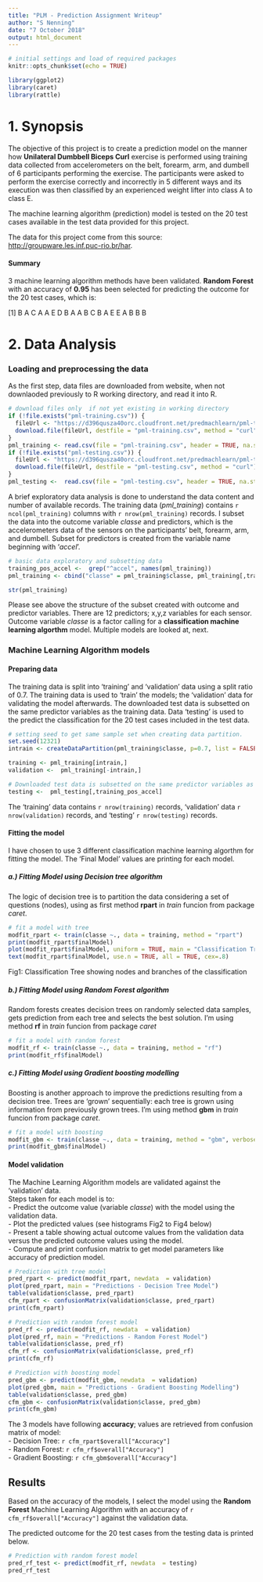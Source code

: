 ```yaml
---
title: "PLM - Prediction Assignment Writeup"
author: "S Nenning"
date: "7 October 2018"
output: html_document
---
```


```r
# initial settings and load of required packages
knitr::opts_chunk$set(echo = TRUE)

library(ggplot2)
library(caret)
library(rattle)
```

# 1. Synopsis

The objective of this project is to create a prediction model on the manner how **Unilateral Dumbbell Biceps Curl** exercise is performed using training data collected from accelerometers on the belt, forearm, arm, and dumbell of 6 participants performing the exercise. The participants were asked to perform the exercise correctly and incorrectly in 5 different ways and its execution was then classified by an experienced weight lifter into class A to class E.

The machine learning algorithm (prediction) model is tested on the 20 test cases available in the test data provided for this project.

The data for this project come from this source: <http://groupware.les.inf.puc-rio.br/har>. 

#### Summary  
3 machine learning algorithm methods have been validated. **Random Forest** with an accuracy of **0.95** has been selected for predicting the outcome for the 20 test cases, which is:  
  
[1] B A C A A E D B A A B C B A E E A B B B
  
  
# 2. Data Analysis

### Loading and preprocessing the data
As the first step, data files are downloaded from website, when not downlaoded previously to R working directory, and read it into R.
```r
# download files only  if not yet existing in working directory
if (!file.exists("pml-training.csv")) {
  fileUrl <- "https://d396qusza40orc.cloudfront.net/predmachlearn/pml-training.csv"
  download.file(fileUrl, destfile = "pml-training.csv", method = "curl")
}
pml_training <- read.csv(file = "pml-training.csv", header = TRUE, na.strings = "NA")
if (!file.exists("pml-testing.csv")) {
  fileUrl <- "https://d396qusza40orc.cloudfront.net/predmachlearn/pml-testing.csv"
  download.file(fileUrl, destfile = "pml-testing.csv", method = "curl")
}
pml_testing <-  read.csv(file = "pml-testing.csv", header = TRUE, na.strings = "NA")
```

A brief exploratory data analysis is done to understand the data content and number of available records. 
The training data (*pml_training*) contains `r ncol(pml_training)` columns with `r nrow(pml_training)` records. I subset the data into the outcome variable *classe* and predictors, which is the accelerometers data of the sensors on the participants' belt, forearm, arm, and dumbell. Subset for predictors is created from the variable name beginning with '*accel*'.
```r
# basic data exploratory and subsetting data
training_pos_accel <-  grep("^accel", names(pml_training))
pml_training <- cbind("classe" = pml_training$classe, pml_training[,training_pos_accel])

str(pml_training)
```
Please see above the structure of the subset created with outcome and predictor variables. There are 12 predictors; x,y,z variables for each sensor. Outcome variable *classe* is a factor calling for a **classification machine learning algorthm** model. Multiple models are looked at, next.

### Machine Learning Algorithm models

#### Preparing data
The training data is split into 'training' and 'validation' data using a split ratio of 0.7. The training data is used to 'train' the models; the 'validation' data for validating the model afterwards.
The downloaded test data is subsetted on the same predictor variables as the training data. Data 'testing' is used to the predict the classification for the 20 test cases included in the test data.
```r
# setting seed to get same sample set when creating data partition.
set.seed(12321)
intrain <- createDataPartition(pml_training$classe, p=0.7, list = FALSE)

training <- pml_training[intrain,]
validation <-  pml_training[-intrain,]

# Downloaded test data is subsetted on the same predictor variables as the training data.
testing <-  pml_testing[,training_pos_accel]

```
The 'training' data contains `r nrow(training)` records, 'validation' data `r nrow(validation)` records, and 'testing' `r nrow(testing)` records.
  
#### Fitting the model

I have chosen to use 3 different classification machine learning algorthm for fitting the model. The 'Final Model' values are printing for each model.
  
##### a.) Fitting Model using **Decision tree** algorithm
The logic of decision tree is to partition the data considering a set of questions (nodes), using as first method **rpart** in *train* funcion from package *caret*.
```r
# fit a model with tree
modfit_rpart <- train(classe ~., data = training, method = "rpart")
print(modfit_rpart$finalModel)
plot(modfit_rpart$finalModel, uniform = TRUE, main = "Classification Tree")
text(modfit_rpart$finalModel, use.n = TRUE, all = TRUE, cex=.8)
```
  
Fig1: Classification Tree showing nodes and branches of the classification

  
##### b.) Fitting Model using **Random Forest** algorithm
Random forests creates decision trees on randomly selected data samples, gets prediction from each tree and selects the best solution. I'm using method **rf** in *train* funcion from package *caret*
```r
# fit a model with random forest
modfit_rf <- train(classe ~., data = training, method = "rf")
print(modfit_rf$finalModel)
```
  
##### c.) Fitting Model using **Gradient boosting modelling**
Boosting is another approach to improve the predictions resulting from a decision tree. Trees are 'grown' sequentially: each tree is grown using information from previously grown trees. I'm using method **gbm** in *train* funcion from package *caret*.
```r
# fit a model with boosting
modfit_gbm <- train(classe ~., data = training, method = "gbm", verbose = FALSE)
print(modfit_gbm$finalModel)
```
  
  
#### Model validation
The Machine Learning Algorithm models are validated against the 'validation' data.  
Steps taken for each model is to:  
- Predict the outcome value (variable *classe*) with the model using the validation data.  
- Plot the predicted values (see histograms Fig2 to Fig4 below)  
- Present a table showing actual outcome values from the validation data versus the predicted outcome values using the model.  
- Compute and print confusion matrix to get model parameters like accuracy of prediction model.  
```r
# Prediction with tree model
pred_rpart <- predict(modfit_rpart, newdata  = validation)
plot(pred_rpart, main = "Predictions - Decision Tree Model")
table(validation$classe, pred_rpart)
cfm_rpart <- confusionMatrix(validation$classe, pred_rpart)
print(cfm_rpart)

# Prediction with random forest model
pred_rf <- predict(modfit_rf, newdata  = validation)
plot(pred_rf, main = "Predictions - Random Forest Model")
table(validation$classe, pred_rf)
cfm_rf <- confusionMatrix(validation$classe, pred_rf)
print(cfm_rf)

# Prediction with boosting model
pred_gbm <- predict(modfit_gbm, newdata  = validation)
plot(pred_gbm, main = "Predictions - Gradient Boosting Modelling")
table(validation$classe, pred_gbm)
cfm_gbm <- confusionMatrix(validation$classe, pred_gbm)
print(cfm_gbm)
```
  
The 3 models have following **accuracy**; values are retrieved from confusion matrix of model:  
- Decision Tree: `r cfm_rpart$overall["Accuracy"]`  
- Random Forest: `r cfm_rf$overall["Accuracy"]`  
- Gradient Boosting: `r cfm_gbm$overall["Accuracy"]`  
  

## Results

Based on the accuracy of the models, I select the model using the **Random Forest** Machine Learning Algorithm with an accuracy of `r cfm_rf$overall["Accuracy"]` against the validation data.  
  
The predicted outcome for the 20 test cases from the testing data is printed below.
```r
# Prediction with random forest model
pred_rf_test <- predict(modfit_rf, newdata  = testing)
pred_rf_test

```

